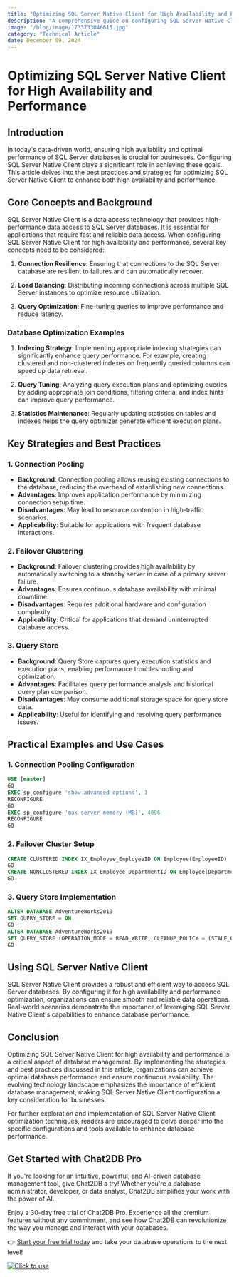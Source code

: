 ```yaml
---
title: "Optimizing SQL Server Native Client for High Availability and Performance"
description: "A comprehensive guide on configuring SQL Server Native Client for high availability and performance optimization."
image: "/blog/image/1733733046615.jpg"
category: "Technical Article"
date: December 09, 2024
---
```


# Optimizing SQL Server Native Client for High Availability and Performance

## Introduction

In today's data-driven world, ensuring high availability and optimal performance of SQL Server databases is crucial for businesses. Configuring SQL Server Native Client plays a significant role in achieving these goals. This article delves into the best practices and strategies for optimizing SQL Server Native Client to enhance both high availability and performance.

## Core Concepts and Background

SQL Server Native Client is a data access technology that provides high-performance data access to SQL Server databases. It is essential for applications that require fast and reliable data access. When configuring SQL Server Native Client for high availability and performance, several key concepts need to be considered:

1. **Connection Resilience**: Ensuring that connections to the SQL Server database are resilient to failures and can automatically recover.

2. **Load Balancing**: Distributing incoming connections across multiple SQL Server instances to optimize resource utilization.

3. **Query Optimization**: Fine-tuning queries to improve performance and reduce latency.

### Database Optimization Examples

1. **Indexing Strategy**: Implementing appropriate indexing strategies can significantly enhance query performance. For example, creating clustered and non-clustered indexes on frequently queried columns can speed up data retrieval.

2. **Query Tuning**: Analyzing query execution plans and optimizing queries by adding appropriate join conditions, filtering criteria, and index hints can improve query performance.

3. **Statistics Maintenance**: Regularly updating statistics on tables and indexes helps the query optimizer generate efficient execution plans.

## Key Strategies and Best Practices

### 1. Connection Pooling

- **Background**: Connection pooling allows reusing existing connections to the database, reducing the overhead of establishing new connections.
- **Advantages**: Improves application performance by minimizing connection setup time.
- **Disadvantages**: May lead to resource contention in high-traffic scenarios.
- **Applicability**: Suitable for applications with frequent database interactions.

### 2. Failover Clustering

- **Background**: Failover clustering provides high availability by automatically switching to a standby server in case of a primary server failure.
- **Advantages**: Ensures continuous database availability with minimal downtime.
- **Disadvantages**: Requires additional hardware and configuration complexity.
- **Applicability**: Critical for applications that demand uninterrupted database access.

### 3. Query Store

- **Background**: Query Store captures query execution statistics and execution plans, enabling performance troubleshooting and optimization.
- **Advantages**: Facilitates query performance analysis and historical query plan comparison.
- **Disadvantages**: May consume additional storage space for query store data.
- **Applicability**: Useful for identifying and resolving query performance issues.

## Practical Examples and Use Cases

### 1. Connection Pooling Configuration

```sql
USE [master]
GO
EXEC sp_configure 'show advanced options', 1
RECONFIGURE
GO
EXEC sp_configure 'max server memory (MB)', 4096
RECONFIGURE
GO
```

### 2. Failover Cluster Setup

```sql
CREATE CLUSTERED INDEX IX_Employee_EmployeeID ON Employee(EmployeeID)
GO
CREATE NONCLUSTERED INDEX IX_Employee_DepartmentID ON Employee(DepartmentID)
GO
```

### 3. Query Store Implementation

```sql
ALTER DATABASE AdventureWorks2019
SET QUERY_STORE = ON
GO
ALTER DATABASE AdventureWorks2019
SET QUERY_STORE (OPERATION_MODE = READ_WRITE, CLEANUP_POLICY = (STALE_QUERY_THRESHOLD_DAYS = 30))
GO
```

## Using SQL Server Native Client

SQL Server Native Client provides a robust and efficient way to access SQL Server databases. By configuring it for high availability and performance optimization, organizations can ensure smooth and reliable data operations. Real-world scenarios demonstrate the importance of leveraging SQL Server Native Client's capabilities to enhance database performance.

## Conclusion

Optimizing SQL Server Native Client for high availability and performance is a critical aspect of database management. By implementing the strategies and best practices discussed in this article, organizations can achieve optimal database performance and ensure continuous availability. The evolving technology landscape emphasizes the importance of efficient database management, making SQL Server Native Client configuration a key consideration for businesses.

For further exploration and implementation of SQL Server Native Client optimization techniques, readers are encouraged to delve deeper into the specific configurations and tools available to enhance database performance.

## Get Started with Chat2DB Pro

If you're looking for an intuitive, powerful, and AI-driven database management tool, give Chat2DB a try! Whether you're a database administrator, developer, or data analyst, Chat2DB simplifies your work with the power of AI.

Enjoy a 30-day free trial of Chat2DB Pro. Experience all the premium features without any commitment, and see how Chat2DB can revolutionize the way you manage and interact with your databases.

👉 [Start your free trial today](https://chat2db.ai/pricing) and take your database operations to the next level!


[![Click to use](/image/blog/bg/chat2db.jpg)](https://chat2db.ai/)

